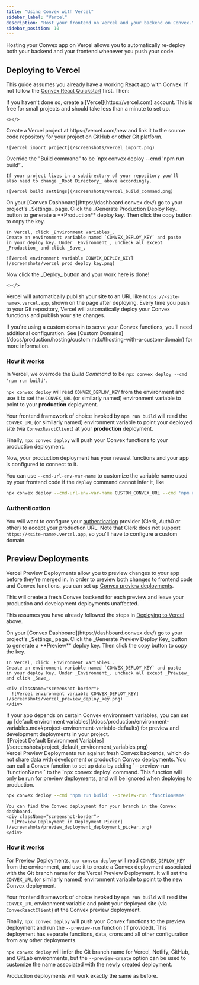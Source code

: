```yaml
---
title: "Using Convex with Vercel"
sidebar_label: "Vercel"
description: "Host your frontend on Vercel and your backend on Convex."
sidebar_position: 10
---
```


Hosting your Convex app on Vercel allows you to automatically re-deploy both
your backend and your frontend whenever you push your code.

## Deploying to Vercel

This guide assumes you already have a working React app with Convex. If not
follow the [Convex React Quickstart](/docs/quickstart/react.mdx) first. Then:

<StepByStep>
  <Step title="Create a Vercel account">    
    If you haven't done so, create a [Vercel](https://vercel.com) account. This is
    free for small projects and should take less than a minute to set up.

    <></>

  </Step>
  <Step title="Link your project on Vercel">
    Create a Vercel project at https://vercel.com/new and link it to the
    source code repository for your project on GitHub or other Git platform.

    ![Vercel import project](/screenshots/vercel_import.png)

  </Step>
  <Step title="Override the Build command">
    Override the "Build command" to be
    `npx convex deploy --cmd 'npm run build'`.

    If your project lives in a subdirectory of your repository you'll
    also need to change _Root Directory_ above accordingly.

    ![Vercel build settings](/screenshots/vercel_build_command.png)

  </Step>

  <Step title="Set up the CONVEX_DEPLOY_KEY environment variable">
    On your [Convex Dashboard](https://dashboard.convex.dev/)
    go to your project's _Settings_ page. Click the _Generate Production Deploy Key_ button to generate a **Production** deploy key.
    Then click the copy button to copy the key.

    In Vercel, click _Environment Variables_.
    Create an environment variable named `CONVEX_DEPLOY_KEY` and paste
    in your deploy key. Under _Environment_, uncheck all except _Production_ and click _Save_.

    ![Vercel environment variable CONVEX_DEPLOY_KEY](/screenshots/vercel_prod_deploy_key.png)

  </Step>
  <Step title="Deploy your site">
    Now click the _Deploy_ button and your work here is done!

    <></>

  </Step>

</StepByStep>

Vercel will automatically publish your site to an URL like
`https://<site-name>.vercel.app`, shown on the page after deploying. Every time
you push to your Git repository, Vercel will automatically deploy your Convex
functions and publish your site changes.

<Admonition type="info" title="Using a Custom Domain?">
  If you're using a custom domain to serve your Convex functions, you'll need
  additional configuration. See [Custom
  Domains](/docs/production/hosting/custom.mdx#hosting-with-a-custom-domain) for
  more information.
</Admonition>

### How it works

In Vercel, we overrode the _Build Command_ to be
`npx convex deploy --cmd 'npm run build'`.

`npx convex deploy` will read `CONVEX_DEPLOY_KEY` from the environment and use
it to set the `CONVEX_URL` (or similarly named) environment variable to point to
your **production** deployment.

Your frontend framework of choice invoked by `npm run build` will read the
`CONVEX_URL` (or similarly named) environment variable to point your deployed
site (via `ConvexReactClient`) at your **production** deployment.

Finally, `npx convex deploy` will push your Convex functions to your production
deployment.

Now, your production deployment has your newest functions and your app is
configured to connect to it.

You can use `--cmd-url-env-var-name` to customize the variable name used by your
frontend code if the `deploy` command cannot infer it, like

```sh
npx convex deploy --cmd-url-env-var-name CUSTOM_CONVEX_URL --cmd 'npm run build'
```

### Authentication

You will want to configure your [authentication](/docs/auth.mdx) provider
(Clerk, Auth0 or other) to accept your production URL. Note that Clerk does not
support `https://<site-name>.vercel.app`, so you'll have to configure a custom
domain.

## Preview Deployments

Vercel Preview Deployments allow you to preview changes to your app before
they're merged in. In order to preview both changes to frontend code and Convex
functions, you can set up
[Convex preview deployments](/docs/production/hosting/preview-deployments.mdx).

This will create a fresh Convex backend for each preview and leave your
production and development deployments unaffected.

This assumes you have already followed the steps in
[Deploying to Vercel](#deploying-to-vercel) above.

<StepByStep>
  <Step title="Set up the CONVEX_DEPLOY_KEY environment variable">
    On your [Convex Dashboard](https://dashboard.convex.dev/)
    go to your project's _Settings_ page. Click the _Generate Preview Deploy Key_ button to generate a **Preview** deploy key.
    Then click the copy button to copy the key.

    In Vercel, click _Environment Variables_.
    Create an environment variable named `CONVEX_DEPLOY_KEY` and paste
    in your deploy key. Under _Environment_, uncheck all except _Preview_ and click _Save_.

    <div className="screenshot-border">
      ![Vercel environment variable CONVEX_DEPLOY_KEY](/screenshots/vercel_preview_deploy_key.png)
    </div>

  </Step>
  <Step title="(optional) Set up default environment variables">
    If your app depends on certain Convex environment variables, you can set up [default
    environment variables](/docs/production/environment-variables.mdx#project-environment-variable-defaults) for preview and development deployments in your project.
    <div className="screenshot-border">
      ![Project Default Environment Variables](/screenshots/project_default_environment_variables.png)
    </div>
  </Step>

<Step title="(optional) Run a function to set up initial data">
  Vercel Preview Deployments run against fresh Convex backends, which do not share data
  with development or production Convex deployments. You can call a Convex
  function to set up data by adding `--preview-run 'functionName'` to the `npx
  convex deploy` command. This function will only be run for preview deployments, and will be ignored
  when deploying to production.

```sh title="Vercel > Settings > Build & Development settings > Build Command"
npx convex deploy --cmd 'npm run build' --preview-run 'functionName'
```

</Step>

  <Step title="Now test out creating a PR and generating a Preview Deployment!">

    You can find the Convex deployment for your branch in the Convex dashboard.
    <div className="screenshot-border">
      ![Preview Deployment in Deployment Picker](/screenshots/preview_deployment_deployment_picker.png)
    </div>

  </Step>

</StepByStep>

### How it works

For Preview Deployments, `npx convex deploy` will read `CONVEX_DEPLOY_KEY` from
the environment, and use it to create a Convex deployment associated with the
Git branch name for the Vercel Preview Deployment. It will set the `CONVEX_URL`
(or similarly named) environment variable to point to the new Convex deployment.

Your frontend framework of choice invoked by `npm run build` will read the
`CONVEX_URL` environment variable and point your deployed site (via
`ConvexReactClient`) at the Convex preview deployment.

Finally, `npx convex deploy` will push your Convex functions to the preview
deployment and run the `--preview-run` function (if provided). This deployment
has separate functions, data, crons and all other configuration from any other
deployments.

`npx convex deploy` will infer the Git branch name for Vercel, Netlify, GitHub,
and GitLab environments, but the `--preview-create` option can be used to
customize the name associated with the newly created deployment.

Production deployments will work exactly the same as before.
